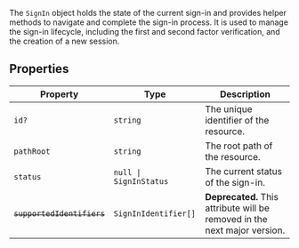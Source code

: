 The `SignIn` object holds the state of the current sign-in and provides helper methods to navigate and complete the sign-in process. It is used to manage the sign-in lifecycle, including the first and second factor verification, and the creation of a new session.

## Properties

| Property                                                     | Type                              | Description                                                               |
| ------------------------------------------------------------ | --------------------------------- | ------------------------------------------------------------------------- |
| <a id="id"></a> `id?`                                        | `string`                          | The unique identifier of the resource.                                    |
| <a id="pathroot"></a> `pathRoot`                             | `string`                          | The root path of the resource.                                            |
| <a id="status"></a> `status`                                 | <code>null \| SignInStatus</code> | The current status of the sign-in.                                        |
| <a id="supportedidentifiers"></a> ~~`supportedIdentifiers`~~ | <code>SignInIdentifier[]</code>   | **Deprecated.** This attribute will be removed in the next major version. |
